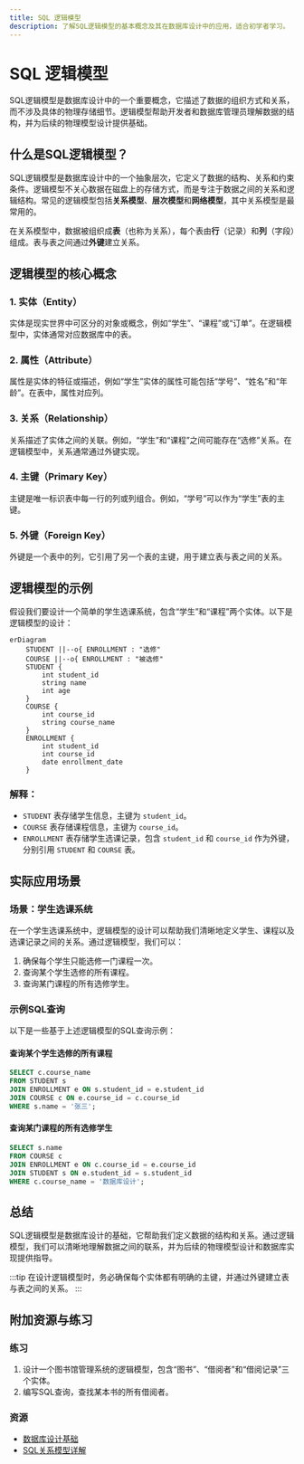 ```yaml
---
title: SQL 逻辑模型
description: 了解SQL逻辑模型的基本概念及其在数据库设计中的应用，适合初学者学习。
---
```


# SQL 逻辑模型

SQL逻辑模型是数据库设计中的一个重要概念，它描述了数据的组织方式和关系，而不涉及具体的物理存储细节。逻辑模型帮助开发者和数据库管理员理解数据的结构，并为后续的物理模型设计提供基础。

## 什么是SQL逻辑模型？

SQL逻辑模型是数据库设计中的一个抽象层次，它定义了数据的结构、关系和约束条件。逻辑模型不关心数据在磁盘上的存储方式，而是专注于数据之间的关系和逻辑结构。常见的逻辑模型包括**关系模型**、**层次模型**和**网络模型**，其中关系模型是最常用的。

在关系模型中，数据被组织成**表**（也称为关系），每个表由**行**（记录）和**列**（字段）组成。表与表之间通过**外键**建立关系。

## 逻辑模型的核心概念

### 1. 实体（Entity）
实体是现实世界中可区分的对象或概念，例如“学生”、“课程”或“订单”。在逻辑模型中，实体通常对应数据库中的表。

### 2. 属性（Attribute）
属性是实体的特征或描述，例如“学生”实体的属性可能包括“学号”、“姓名”和“年龄”。在表中，属性对应列。

### 3. 关系（Relationship）
关系描述了实体之间的关联。例如，“学生”和“课程”之间可能存在“选修”关系。在逻辑模型中，关系通常通过外键实现。

### 4. 主键（Primary Key）
主键是唯一标识表中每一行的列或列组合。例如，“学号”可以作为“学生”表的主键。

### 5. 外键（Foreign Key）
外键是一个表中的列，它引用了另一个表的主键，用于建立表与表之间的关系。

## 逻辑模型的示例

假设我们要设计一个简单的学生选课系统，包含“学生”和“课程”两个实体。以下是逻辑模型的设计：

```mermaid
erDiagram
    STUDENT ||--o{ ENROLLMENT : "选修"
    COURSE ||--o{ ENROLLMENT : "被选修"
    STUDENT {
        int student_id
        string name
        int age
    }
    COURSE {
        int course_id
        string course_name
    }
    ENROLLMENT {
        int student_id
        int course_id
        date enrollment_date
    }
```

### 解释：
- `STUDENT` 表存储学生信息，主键为 `student_id`。
- `COURSE` 表存储课程信息，主键为 `course_id`。
- `ENROLLMENT` 表存储学生选课记录，包含 `student_id` 和 `course_id` 作为外键，分别引用 `STUDENT` 和 `COURSE` 表。

## 实际应用场景

### 场景：学生选课系统
在一个学生选课系统中，逻辑模型的设计可以帮助我们清晰地定义学生、课程以及选课记录之间的关系。通过逻辑模型，我们可以：
1. 确保每个学生只能选修一门课程一次。
2. 查询某个学生选修的所有课程。
3. 查询某门课程的所有选修学生。

### 示例SQL查询
以下是一些基于上述逻辑模型的SQL查询示例：

#### 查询某个学生选修的所有课程
```sql
SELECT c.course_name
FROM STUDENT s
JOIN ENROLLMENT e ON s.student_id = e.student_id
JOIN COURSE c ON e.course_id = c.course_id
WHERE s.name = '张三';
```

#### 查询某门课程的所有选修学生
```sql
SELECT s.name
FROM COURSE c
JOIN ENROLLMENT e ON c.course_id = e.course_id
JOIN STUDENT s ON e.student_id = s.student_id
WHERE c.course_name = '数据库设计';
```

## 总结

SQL逻辑模型是数据库设计的基础，它帮助我们定义数据的结构和关系。通过逻辑模型，我们可以清晰地理解数据之间的联系，并为后续的物理模型设计和数据库实现提供指导。

:::tip
在设计逻辑模型时，务必确保每个实体都有明确的主键，并通过外键建立表与表之间的关系。
:::

## 附加资源与练习

### 练习
1. 设计一个图书馆管理系统的逻辑模型，包含“图书”、“借阅者”和“借阅记录”三个实体。
2. 编写SQL查询，查找某本书的所有借阅者。

### 资源
- [数据库设计基础](https://example.com/database-design-basics)
- [SQL关系模型详解](https://example.com/sql-relational-model)
